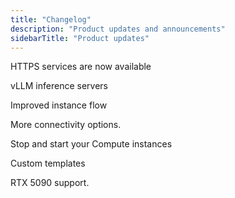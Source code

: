 ```yaml
---
title: "Changelog"
description: "Product updates and announcements"
sidebarTitle: "Product updates"
---
```


<Update label="September 2025" description="v1.23">
  HTTPS services are now available

  vLLM inference servers

  Improved instance flow

  More connectivity options.
</Update>

<Update label="July 2025" description="v1.21">
  Stop and start your Compute instances

  Custom templates

  RTX 5090 support.
</Update>